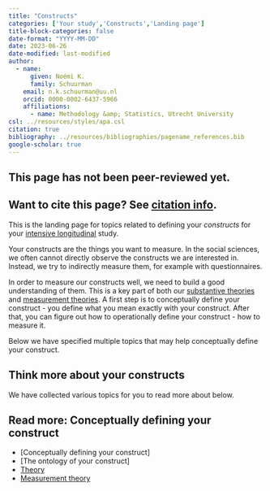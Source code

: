 ```yaml
---
title: "Constructs"
categories: ['Your study','Constructs','Landing page']
title-block-categories: false
date-format: "YYYY-MM-DD"
date: 2023-06-26
date-modified: last-modified
author:
  - name:
      given: Noémi K.
      family: Schuurman
    email: n.k.schuurman@uu.nl
    orcid: 0000-0002-6437-5966
    affiliations:
      - name: Methodology &amp; Statistics, Utrecht University
csl: ../resources/styles/apa.csl
citation: true
bibliography: ../resources/bibliographies/pagename_references.bib
google-scholar: true
---
```


::: callout-caution
## This page has not been peer-reviewed yet.
:::

::: callout-note
## Want to cite this page? See [citation info](constructs.html#citation).
:::

This is the landing page for topics related to defining your <i> constructs </i> for your [intensive longitudinal](../intensive-longitudinal-data.qmd) study.

Your constructs are the things you want to measure. In the social sciences, we often cannot directly observe the constructs we are interested in. Instead, we try to indirectly measure them, for example with questionnaires. 

In order to measure our constructs well, we need to build a good understanding of them. This is a key part of both our [substantive theories](../theory.qmd) and [measurement theories](../measurement.qmd). A first step is to conceptually define your construct - you define what you mean exactly with your construct. After that, you can figure out how to operationally define your construct - how to measure it. 

Below we have specified multiple topics that may help conceptually define your construct.

## Think more about your constructs

We have collected various topics for you to read more about below.

::: {.callout-note collapse="false"}
## Read more: Conceptually defining your construct
-   [Conceptually defining your construct]
-   [The ontology of your construct]
-   [Theory](../theory.qmd)
-   [Measurement theory](../measurement.qmd)
:::

